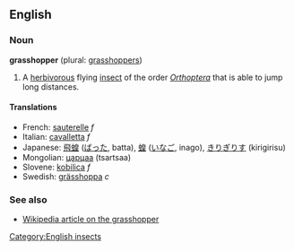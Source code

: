 ==English==
===Noun===
'''grasshopper''' (plural: [[grasshoppers]])

#A [[herbivorous]] flying [[insect]] of the order ''[[Orthoptera]]'' that is able to jump long distances.

====Translations====
*French: [[sauterelle]] ''f''
*Italian: [[cavalletta]] ''f''
*Japanese: [[飛蝗]] ([[ばった]], batta), [[蝗]] ([[いなご]], inago), [[きりぎりす]] (kirigirisu)
*Mongolian: [[царцаа]] (tsartsaa)
*Slovene: [[kobilica]] ''f''
*Swedish: [[grässhoppa]] ''c''

===See also===
*[[w:Grasshopper|Wikipedia article on the grasshopper]]

[[Category:English insects]]
